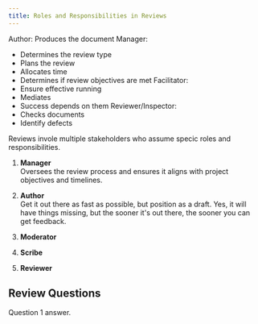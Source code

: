 ```yaml
---
title: Roles and Responsibilities in Reviews
---
```



Author: Produces the document
Manager:
- Determines the review type
- Plans the review
- Allocates time
- Determines if review objectives are met
Facilitator:
- Ensure effective running
- Mediates
- Success depends on them
Reviewer/Inspector:
- Checks documents
- Identify defects

Reviews invole multiple stakeholders who assume specic roles and responsibilities.

1. **Manager**  
Oversees the review process and ensures it aligns with project objectives and timelines.

2. **Author**  
Get it out there as fast as possible, but position as a draft. Yes, it will have things missing, but the sooner it's out there, the sooner you can get feedback.

3. **Moderator**

4. **Scribe**  

5. **Reviewer**  

## Review Questions

<FAQList title="FAQs">
  <FAQ title="Question 1?">
    Question 1 answer.
  </FAQ>
</FAQList>